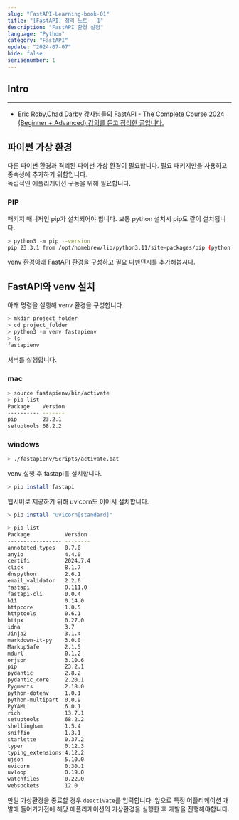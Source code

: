 ```yaml
---
slug: "FastAPI-Learning-book-01"
title: "[FastAPI] 정리 노트 - 1"
description: "FastAPI 환경 설정"
language: "Python"
category: "FastAPI"
update: "2024-07-07"
hide: false
serisenumber: 1
---
```

## Intro
---
- [Eric Roby,Chad Darby 강사님들의 FastAPI - The Complete Course 2024 (Beginner + Advanced) 강의를 듣고 정리한 글입니다.](https://www.udemy.com/course/fastapi-the-complete-course/?couponCode=KEEPLEARNING)

## 파이썬 가상 환경
다른 파이썬 환경과 격리된 파이썬 가상 환경이 필요합니다. 필요 패키지만을 사용하고 종속성에 추가하기 위함입니다.  
독립적인 애플리케이션 구동을 위해 필요합니다.

### PIP
패키지 매니저인 pip가 설치되어야 합니다. 보통 python 설치시 pip도 같이 설치됩니다.

```bash
> python3 -m pip --version
pip 23.3.1 from /opt/homebrew/lib/python3.11/site-packages/pip (python 3.11)
```

venv 환경아래 FastAPI 환경을 구성하고 필요 디펜던시를 추가해봅시다.

## FastAPI와 venv 설치

아래 명령을 실행해 venv 환경을 구성합니다.

```bash
> mkdir project_folder
> cd project_folder
> python3 -m venv fastapienv
> ls
fastapienv
```

서버를 실행합니다.

### mac

```bash
> source fastapienv/bin/activate
> pip list
Package    Version
---------- -------
pip        23.2.1
setuptools 68.2.2
```

### windows

```bash
> ./fastapienv/Scripts/activate.bat
```

venv 실행 후 fastapi를 설치합니다.

```bash
> pip install fastapi
```

웹서버로 제공하기 위해 uvicorn도 이어서 설치합니다.

```bash
> pip install "uvicorn[standard]"

> pip list
Package           Version
----------------- --------
annotated-types   0.7.0
anyio             4.4.0
certifi           2024.7.4
click             8.1.7
dnspython         2.6.1
email_validator   2.2.0
fastapi           0.111.0
fastapi-cli       0.0.4
h11               0.14.0
httpcore          1.0.5
httptools         0.6.1
httpx             0.27.0
idna              3.7
Jinja2            3.1.4
markdown-it-py    3.0.0
MarkupSafe        2.1.5
mdurl             0.1.2
orjson            3.10.6
pip               23.2.1
pydantic          2.8.2
pydantic_core     2.20.1
Pygments          2.18.0
python-dotenv     1.0.1
python-multipart  0.0.9
PyYAML            6.0.1
rich              13.7.1
setuptools        68.2.2
shellingham       1.5.4
sniffio           1.3.1
starlette         0.37.2
typer             0.12.3
typing_extensions 4.12.2
ujson             5.10.0
uvicorn           0.30.1
uvloop            0.19.0
watchfiles        0.22.0
websockets        12.0
```

만일 가상환경을 종료할 경우 `deactivate`를 입력합니다. 앞으로 특정 어플리케이션 개발에 들어가기전에 해당 애플리케이션의 가상환경을 실행한 후 개발을 진행해야합니다.